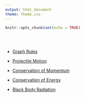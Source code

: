 ```yaml
---
output: html_document
theme: theme.css
---
```


```r
knitr::opts_chunk$set(echo = TRUE)
```

 <br>
 <br>
 
- [Graph Rules](https://tud.netlify.app/graph-rules.html){target="_blank"}

- [Projectile Motion](https://tud.netlify.app/projectile.html){target="_blank"}

- [Conservation of Momentum](https://tud.netlify.app/collision.html){target="_blank"}

- [Conservation of Energy](https://tud.netlify.app/energy.html){target="_blank"}

- [Black Body Radiation](https://tud.netlify.app/wien.html){target="_blank"}
